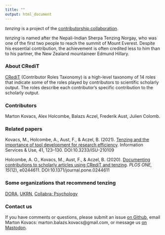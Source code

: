 ```yaml
---
title: ""
output: html_document
---
```


<i>tenzing</i> is a project of the [contributorship collaboration](https://tenzing-contrib.github.io/).

_tenzing_ is named after the Nepali-Indian Sherpa Tenzing Norgay, who was one of the first two people to reach the summit of Mount Everest. Despite his essential contribution, the achievement is often credited less to him than to his partner, the New Zealand mountaineer Edmund Hillary.

### About CRediT

[CRediT](http://credit.niso.org/) (Contributor Roles Taxonomy) is a high-level taxonomy of 14 roles that indicate some of the roles played by contributors to scientific scholarly output. The roles describe each contributor’s specific contribution to the scholarly output.

### Contributors

Marton Kovacs, Alex Holcombe, Balazs Aczel, Frederik Aust, Julien Colomb.

### Related papers

Kovacs, M., Holcombe, A., Aust, F., & Aczel, B. (2021). [Tenzing and the importance of tool development for research efficiency](https://doi.org/10.3233/ISU-210109). Information Services & Use, 41, 123–130. DOI:10.3233/ISU-210109

Holcombe, A. O., Kovacs, M., Aust, F., & Aczel, B. (2020). [Documenting contributions to scholarly articles using CRediT and tenzing](https://doi.org/10.1371/journal.pone.0244611). _PLOS ONE, 15_(12), e0244611. DOI:10.1371/journal.pone.0244611

### Some organizations that recommend tenzing

[DORA](https://sfdora.org/resource-library/?_resource_type=tools), [UKRN](https://ukrn.org), [Collabra: Psychology](https://www.collabra.org/)

### Contact us

If you have comments or questions, please submit an issue [on Github](https://github.com/marton-balazs-kovacs/tenzing), email Marton Kovacs: marton.balazs.kovacs@gmail.com, or message us [on Mastodon](https://neuromatch.social/@tenzingContrib).
